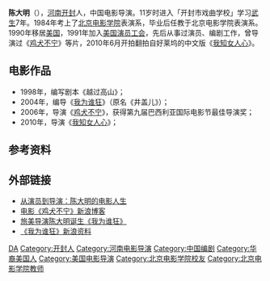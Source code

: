 {{藝人
|姓名 = 陈大明
|類型 = 导演
|圖片 = 
|圖片尺寸 = 220px
|圖片簡介 = 宣传现场
|原名 = 
|外文名 = 
|外文 =  
|羅馬拼音 = 
|英文名 = 
|暱稱 = 
|其他藝名 = 
|國籍 = {{PRC}}
|民族 = 
|籍貫 = {{CHN}}[[河南|河南]][[开封|开封]]
|出生日期 = 
|出生地點 = 
|逝世日期 = 
|逝世地點 = 
|職業 = [[导演|导演]]、[[演员|演员]]、[[编剧|编剧]]
|語言 = 
|教育程度 = [[北京电影学院|北京电影学院]]表演系
|宗教信仰 =
|配偶 = 
|兒女 = 
|父母 = 
|音樂類型 = 
|演奏樂器 = 
|出生地 = 
|出道作 = 
|唱片公司 = 
|經紀公司 = 
|網站 = 
|相關團體 = 
|獎項 = 
|IMDb = 
}}

'''陈大明'''（{{bd|？|}}），[[河南|河南]][[开封|开封]]人，中国电影导演。11岁时进入「开封市戏曲学校」学习[[武生|武生]]7年。1984年考上了[[北京电影学院|北京电影学院]]表演系，毕业后任教于北京电影学院表演系。1990年移居[[美国|美国]]，1991年加入[[美国演员工会|美国演员工会]]，先后从事过演员、编剧工作，曾导演过《[[鸡犬不宁|鸡犬不宁]]》等片，2010年6月开拍翻拍自好莱坞的中文版《[[我知女人心|我知女人心]]》。

== 电影作品 ==
*1998年，编写剧本《越过高山》；
*2004年，编导《[[我为谁狂|我为谁狂]]》（原名《井盖儿》）；
*2006年，导演《[[鸡犬不宁|鸡犬不宁]]》，获得第九届巴西利亚国际电影节最佳导演奖；
*2010年，导演《[[我知女人心|我知女人心]]》；

== 参考资料 ==
{{reflist}}

== 外部链接 ==
* [https://web.archive.org/web/20080828120320/http://www.filmsea.com.cn/geren/article/200402180026.htm 从演员到导演：陈大明的电影人生]
* [http://blog.sina.com.cn/jqbn 电影《鸡犬不宁》新浪博客 ] {{Wayback|url=http://blog.sina.com.cn/jqbn |date=20090409203833 }}
* [http://ent.sina.com.cn/2004-08-02/1507461917.html 旅美导演陈大明诞生《我为谁狂》] {{Wayback|url=http://ent.sina.com.cn/2004-08-02/1507461917.html |date=20160304123303 }}
* [http://data.ent.sina.com.cn/movie/2212.html 《我为谁狂》新浪资料] {{Wayback|url=http://data.ent.sina.com.cn/movie/2212.html |date=20110519224453 }}

{{陈大明}}

{{Authority control}}
{{DEFAULTSORT:CHEN}}
[[Category:陈姓|DA]]
[[Category:开封人|Category:开封人]]
[[Category:河南电影导演|Category:河南电影导演]]
[[Category:中国编剧|Category:中国编剧]]
[[Category:华裔美国人|Category:华裔美国人]]
[[Category:美国电影导演|Category:美国电影导演]]
[[Category:北京电影学院校友|Category:北京电影学院校友]]
[[Category:北京电影学院教师|Category:北京电影学院教师]]